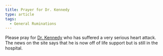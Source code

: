 ```yaml
---
title: Prayer for Dr. Kennedy
type: article
tags:
  - General Ruminations
---
```


Please pray for [Dr. Kennedy](http://www.coralridge.org/) who has suffered a very serious heart attack. The news on the site says that he is now off of life support but is still in the hospital.
